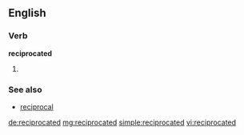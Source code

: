 ==English==

===Verb===
'''reciprocated'''

# {{past of|reciprocate}}

===See also===
* [[reciprocal]]

[[de:reciprocated]]
[[mg:reciprocated]]
[[simple:reciprocated]]
[[vi:reciprocated]]